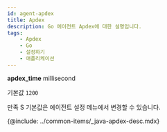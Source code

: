 ```yaml
---
id: agent-apdex
title: Apdex
description: Go 에이전트 Apdex에 대한 설명입니다.
tags:
    - Apdex
    - Go
    - 설정하기
    - 애플리케이션
---
```


**apdex_time** <span class='type'>millisecond</span>

기본값 `1200`

만족 S 기본값은 에이전트 설정 메뉴에서 변경할 수 있습니다.

{@include: ../common-items/_java-apdex-desc.mdx} 
